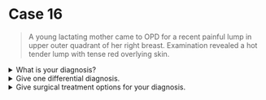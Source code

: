 # Case 16

> A young lactating mother came to OPD for a recent painful lump in upper outer quadrant of her right breast. Examination revealed a hot tender lump with tense red overlying skin.

<details>
<summary>What is your diagnosis?</summary>

Breast abscess (Right side)

</details>

<details>
<summary>Give one differential diagnosis.</summary>

Inflammtory breast cancer

</details>

<details>
<summary>Give surgical treatment options for your diagnosis.</summary>

- Incision & Drainage
- Repeated aspiration & IV antibiotics

</details>
